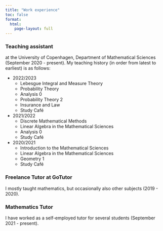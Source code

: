 ```yaml
---
title: "Work experience"
toc: false
format: 
  html:
    page-layout: full
---
```


### Teaching assistant
at the University of Copenhagen, Department of Mathematical Sciences (September 2020 - present). My teaching history (in order from latest to earliest) is as follows:

* 2022/2023
  + Lebesgue Integral and Measure Theory
  + Probability Theory
  + Analysis 0
  + Probability Theory 2
  + Insurance and Law
  + Study Café
  
* 2021/2022
  + Discrete Mathematical Methods
  + Linear Algebra in the Mathematical Sciences
  + Analysis 0
  + Study Café

* 2020/2021
  + Introduction to the Mathematical Sciences
  + Linear Algebra in the Mathematical Sciences
  + Geometry 1
  + Study Café

### Freelance Tutor at GoTutor 
I mostly taught mathematics, but occasionally also other subjects (2019 - 2020).

### Mathematics Tutor
I have worked as a self-employed tutor for several students (September 2021 - present). 
